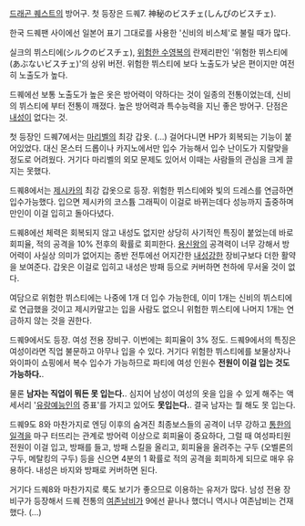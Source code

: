 [[드래곤 퀘스트]]의 방어구. 첫 등장은 드퀘7. 神秘のビスチェ(しんぴのビスチェ).

한국 드퀘팬 사이에선 일본어 표기 그대로를 사용한 '신비의 비스체'로 불릴 때가 많다.

실크의 뷔스티에(シルクのビスチェ), [[위험한 수영복]]의 란제리판인 '위험한 뷔스티에(あぶないビスチェ)'의 상위 버전. 위험한 뷔스티에 보다 노출도가 낮은 편이지만 여전히 노출도가 높다.

드퀘에선 보통 노출도가 높은 옷은 방어력이 약하다는 것이 일종의 전통이었는데, 신비의 뷔스티에 부터 전통이 깨졌다. 높은 방어력과 특수능력을 지닌 좋은 방어구. 단점은 [[내성]]이 없다는 것.

첫 등장인 드퀘7에서는 [[마리벨]]의 최강 갑옷. (...) 걸어다니면 HP가 회복되는 기능이 붙어있었다. 대신 몬스터 드롭이나 카지노에서만 입수 가능해서 입수 난이도가 지랄맞을 정도로 어려웠다. 거기다 마리벨의 외모 문제도 있어서 이때는 사람들의 관심을 크게 끌지는 못했다.

{{{#!html
<img src="http://cfile5.uf.tistory.com/image/1713964D4FC8427405EF67" width=600>
}}}
드퀘8에서는 [[제시카]]의 최강 갑옷으로 등장. 위험한 뷔스티에와 빛의 드레스를 연금하면 입수가능했다. 입으면 제시카의 코스튬 그래픽이 이걸로 바뀌는데다 성능까지 출중하며 만인이 이걸 입히고 돌아다녔다.

드퀘8에선 체력은 회복되지 않고 내성도 없지만 상당히 사기적인 특징이 붙었는데 바로 회피율, 적의 공격을 10% 전후의 확률로 회피한다. [[용신왕]]의 공격력이 너무 강해서 방어력이 사실상 의미가 없어지는 종반 전투에선 어지간한 [[내성]]강한 장비구보다 더한 활약을 보여준다. 갑옷은 이걸로 입히고 내성은 방패 등으로 커버하면 천하에 무서울 것이 없다.

여담으로 위험한 뷔스티에는 나중에 1개 더 입수 가능한데, 이미 1개는 신비의 뷔스티에로 연급했을 것이고 제시카말고는 입을 사람도 없으니 위험한 뷔스티에 나머지 1개는 연금하지 않는 것을 권한다.


드퀘9에서도 등장. 여성 전용 장비구. 이번에는 회피율이 3% 정도. 드퀘9에서의 특징은 여성이라면 직업 불문하고 아무나 입을 수 있다. 거기다 위험한 뷔스티에를 보물상자나 와이파이 쇼핑에서 복수 입수가 가능하므로 파티에 여성 인원수 '''전원이 이걸 입는 것도 가능하다.'''. 

물론 '''남자는 직업이 뭐든 못 입는다.'''. 심지어 남성이 여성의 옷을 입을 수 있게 해주는 액세서리 '[[유랑예능인]]의 증표'를 가지고 있어도 '''못입는다.'''. 결국 남자는 뭘 해도 못 입는다.

드퀘9도 8와 마찬가지로 엔딩 이후의 숨겨진 최종보스들의 공격이 너무 강하고 [[통한의 일격]]을 마구 터뜨리는 관계로 방어력 이상으로 회피율이 중요하다, 그럴 때 여성파티원 전원이 이걸 입고, 방패를 들고, 방패 스킬을 올리고, 회피율을 올려주는 구두 (오벨론의 구두, 메탈킹의 구두) 등을 신으면 4분의 1 확률로 적의 공격을 회피하게 되므로 매우 유용하다. 내성은 바지와 방패로 커버하면 된다.

거기다 드퀘8와 마찬가지로 룩도 보기가 좋으므로 이용하는 유저가 많다. 남성 전용 장비구가 등장해서 드퀘 전통의 [[여존남비]]가 9에선 끝나나 했더니 역시나 여존남비는 건재했다. (…)
